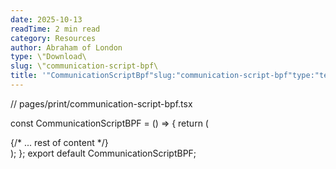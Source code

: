 ```yaml
---
date: 2025-10-13
readTime: 2 min read
category: Resources
author: Abraham of London
type: \"Download\
slug: \"communication-script-bpf\
title: '"CommunicationScriptBpf"slug:"communication-script-bpf"type:"template"slug:"communication-script-bpf"type:"Download"title:"CommunicationScriptBpf"date:2025-10-13author:"AbrahamofLondon"readTime:2minreadcategory:"Resources"'
---
```


// pages/print/communication-script-bpf.tsx

const CommunicationScriptBPF = () => {
return (

<BrandFrame title="Communication Script BPF" subtitle="The essential talking points for aligning a team on the plan, money, and targets for the next quarter." pageSize="A4">
  {/* ... rest of content */}
  <div className="mt-12 text-center py-6 border-t border-b border-lightGrey/80">
    <EmbossedBrandMark src="/assets/images/abraham-logo.jpg" alt="Abraham of London Official Mark" width={100} height={100} effect="emboss" className="inline-block" />
  </div>
</BrandFrame>
); }; export default CommunicationScriptBPF;













